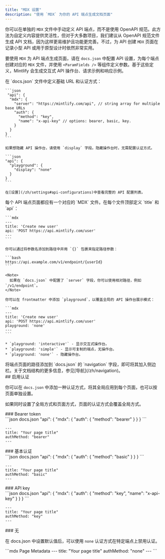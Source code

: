 ```yaml
---
title: "MDX 设置"
description: "使用 `MDX` 为你的 API 端点生成文档页面"
---
```


你可以在单独的 `MDX` 文件中手动定义 API 端点，而不是使用 OpenAPI 规范。此方法为自定义内容提供灵活性，但对于大多数项目，我们建议从 OpenAPI 规范文件生成 API 文档，因为这样更易维护且功能更完善。不过，为 API 创建 `MDX` 页面在记录小型 API 或用于原型设计时依然非常实用。

要使用 `MDX` 为 API 端点生成页面，请在 `docs.json` 中配置 API 设置，为每个端点创建对应的 `MDX` 文件，并使用 `<ParamFields />` 等组件定义参数。基于这些定义，Mintlify 会生成交互式 API 操作台、请求示例和响应示例。

<Steps>
  <Step title="配置 API">
    在 `docs.json` 文件中定义基础 URL 和认证方式：

    ```json
     "api": {
      "mdx": {
        "server": "https://mintlify.com/api", // string array for multiple base URLs
        "auth": {
          "method": "key",
          "name": "x-api-key" // options: bearer, basic, key.
        }
      }
    }
    ```

    如果想隐藏 API 操作台，请使用 `display` 字段。隐藏操作台时，无需配置认证方式。

    ```json
    "api": {
      "playground": {
        "display": "none"
      }
    }
    ```

    在[设置](/zh/settings#api-configurations)中查看完整的 API 配置列表。
  </Step>

  <Step title="创建端点页面">
    每个 API 端点页面都应有一个对应的 `MDX` 文件。在每个文件顶部定义 `title` 和 `api`：

    ```mdx
    ---
    title: 'Create new user'
    api: 'POST https://api.mintlify.com/user'
    ---
    ```

    你可以通过将参数名添加到路径中并用 `{}` 包裹来指定路径参数：

    ```bash
    https://api.example.com/v1/endpoint/{userId}
    ```

    <Note>
      如果在 `docs.json` 中配置了 `server` 字段，你可以使用相对路径，例如 `/v1/endpoint`。
    </Note>

    你可以在 frontmatter 中添加 `playground`，以覆盖全局的 API 操作台展示模式：

    ```mdx
    ---
    title: 'Create new user'
    api: 'POST https://api.mintlify.com/user'
    playground: 'none'
    ---
    ```

    * `playground: 'interactive'` - 显示交互式操作台。
    * `playground: 'simple'` - 显示可复制的端点，无操作台。
    * `playground: 'none'` - 隐藏操作台。
  </Step>

  <Step title="将端点添加到文档">
    将端点页面的路径添加到 `docs.json` 的 `navigation` 字段，即可将其加入侧边栏。关于文档结构的更多信息，参见[导航](/zh/navigation)。
  </Step>
</Steps>

<div id="enabling-authentication">
  ## 启用认证
</div>

你可以在 `docs.json` 中添加一种认证方式，将其全局应用到每个页面，也可以按页面单独设置。

如果同时设置了全局方式和页面方式，页面的认证方式会覆盖全局方式。

<div id="bearer-token">
  ### Bearer token
</div>

<CodeGroup>
  ```json docs.json
  "api": {
      "mdx": {
        "auth": {
          "method": "bearer"
        }
      }
  }
  ```

  ```mdx Page Metadata
  ---
  title: "Your page title"
  authMethod: "bearer"
  ---
  ```
</CodeGroup>

<div id="basic-authentication">
  ### 基本认证
</div>

<CodeGroup>
  ```json docs.json
  "api": {
      "mdx": {
        "auth": {
          "method": "basic"
        }
      }
  }
  ```

  ```mdx Page Metadata
  ---
  title: "Your page title"
  authMethod: "basic"
  ---
  ```
</CodeGroup>

<div id="api-key">
  ### API key
</div>

<CodeGroup>
  ```json docs.json
  "api": {
      "mdx": {
        "auth": {
          "method": "key",
          "name": "x-api-key"
        }
      }
  }
  ```

  ```mdx Page Metadata
  ---
  title: "Your page title"
  authMethod: "key"
  ---
  ```
</CodeGroup>

<div id="none">
  ### 无
</div>

在 docs.json 中设置默认值后，可以使用 `none` 认证方式在特定端点上禁用认证。

<CodeGroup>
  ```mdx Page Metadata
  ---
  title: "Your page title"
  authMethod: "none"
  ---
  ```
</CodeGroup>
